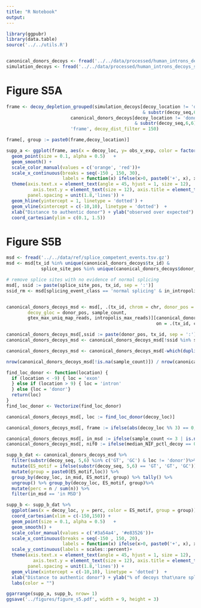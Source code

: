 ```yaml
---
title: "R Notebook"
output: 
---
```


```r
library(ggpubr)
library(data.table)
source('../../utils.R')


canonical_donors_decoys <- fread('../../data/processed/human_introns_decoys.tsv.gz')
simulation_decoys <- fread('../../data/processed/human_introns_decoys_simulations.tsv.gz')
```


# Figure S5A

```r
frame <- decoy_depletion_grouped(simulation_decoys[decoy_location != 'donor'  
                                                   & substr(decoy_seq,6,6) == 'C'], 
                        canonical_donors_decoys[decoy_location != 'donor'
                                                & substr(decoy_seq,6,6) == 'C'], 
                        'frame', decoy_dist_filter = 150)

frame[, group := paste0(frame,decoy_location)]

supp_a <- ggplot(frame, aes(x = decoy_loc, y= obs_v_exp, color = factor(frame), group = group))  +
  geom_point(size = 0.1, alpha = 0.5)   + 
  geom_smooth() +
  scale_color_manual(values = c('orange', 'red'))+ 
  scale_x_continuous(breaks = seq(-150 , 150, 30), 
                     labels = function(x) ifelse(x>0, paste0('+', x), x), expand = c(0, 0)) +
  theme(axis.text.x = element_text(angle = 45, hjust = 1, size = 12),
          axis.text.y = element_text(size = 12), axis.title = element_text(size = 12), 
        panel.spacing = unit(1.8,'lines')) +
  geom_hline(yintercept = 1, linetype = 'dotted') +
  geom_vline(xintercept = c(-10,10), linetype = 'dotted')  + 
  xlab("Distance to authentic donor") + ylab("observed over expected")  + labs(color = "") +
  coord_cartesian(ylim = c(0.1, 1.5))
```


# Figure S5B

```r
msd <- fread('../../data/ref/splice_competent_events.tsv.gz')
msd <- msd[tx_id %in% unique(canonical_donors_decoys$tx_id) & 
             splice_site_pos %in% unique(canonical_donors_decoys$donor_pos)]

# remove splice sites with no evidence of normal splicing
msd[, ssid := paste(splice_site_pos, tx_id, sep = ':')]
ssid_rm <- msd[splicing_event_class == 'normal splicing' & in_intropolis == F & in_gtex == F, ssid]


canonical_donors_decoys_msd <- msd[, .(tx_id, chrom = chr, donor_pos = splice_site_pos, 
        decoy_gloc = donor_pos, sample_count, 
        gtex_max_uniq_map_reads, intropolis_max_reads)][canonical_donors_decoys, 
                                                        on = .(tx_id, chrom, donor_pos, decoy_gloc)]

canonical_donors_decoys_msd[,ssid := paste(donor_pos, tx_id, sep = ':')]
canonical_donors_decoys_msd <- canonical_donors_decoys_msd[!ssid %in% ssid_rm]

canonical_donors_decoys_msd <- canonical_donors_decoys_msd[-which(duplicated(canonical_donors_decoys_msd[, .(tx_id, chrom, donor_pos, decoy_gloc)]) == T),]

nrow(canonical_donors_decoys_msd[!is.na(sample_count)]) / nrow(canonical_donors_decoys_msd)
```

```r
find_loc_donor <- function(location) {
  if (location < -9) { loc = 'exon'
  } else if (location > 9) { loc = 'intron'
  } else {loc = 'donor'}
  return(loc)
}
find_loc_donor <- Vectorize(find_loc_donor)

canonical_donors_decoys_msd[, loc := find_loc_donor(decoy_loc)]

canonical_donors_decoys_msd[, frame := ifelse(abs(decoy_loc %% 3) == 0, 'in-frame', 'out of frame')]

canonical_donors_decoys_msd[, in_msd := ifelse(sample_count <= 3 | is.na(sample_count), 'not in MSD', 'in MSD')]
canonical_donors_decoys_msd[, nif0 := ifelse(median_NIF_pctl_decoy == 0, 'NIF=0', 'NIF>0')]
```


```r
supp_b_dat <- canonical_donors_decoys_msd %>%
  filter(substr(decoy_seq, 5,6) %in% c('GT', 'GC') & loc != 'donor')%>%
  mutate(ES_motif = ifelse(substr(decoy_seq, 5,6) == 'GT', 'GT', 'GC'))  %>%
  mutate(group = paste0(ES_motif,loc)) %>%
  group_by(decoy_loc, in_msd, ES_motif, group) %>% tally() %>% 
  ungroup() %>% group_by(decoy_loc, ES_motif, group)%>% 
  mutate(perc = n / sum(n)) %>%
  filter(in_msd == 'in MSD') 

supp_b <- supp_b_dat %>%
  ggplot(aes(x = decoy_loc, y = perc, color = ES_motif, group = group)) +
  coord_cartesian(xlim = c(-150,150)) +
  geom_point(size = 0.1, alpha = 0.5)   + 
  geom_smooth() +
  scale_color_manual(values = c('#3a54a4', '#e83526'))+ 
  scale_x_continuous(breaks = seq(-150 , 150, 20), 
                     labels = function(x) ifelse(x>0, paste0('+', x), x), expand = c(0, 0)) +
  scale_y_continuous(labels = scales::percent)+ 
  theme(axis.text.x = element_text(angle = 45, hjust = 1, size = 12),
          axis.text.y = element_text(size = 12), axis.title = element_text(size = 12), 
        panel.spacing = unit(1.8,'lines')) +
  geom_vline(xintercept = c(-10,10), linetype = 'dotted')  + 
  xlab("Distance to authentic donor") + ylab("% of decoys that\nare splice-competent")  +
  labs(color = "") 


```


```r
ggarrange(supp_a, supp_b, nrow= 1)
ggsave('../figures/figure_s5.pdf', width = 9, height = 3)
```

